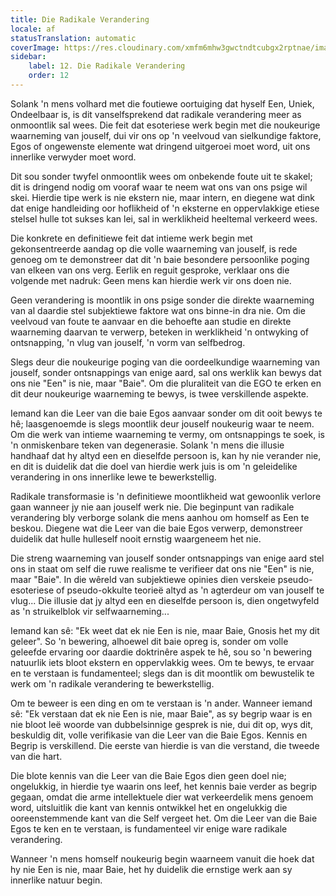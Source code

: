 ```yaml
---
title: Die Radikale Verandering
locale: af
statusTranslation: automatic
coverImage: https://res.cloudinary.com/xmfm6mhw3gwctndtcubgx2rptnae/image/upload/v1740468922/small_cover_tratado_de_psicologia_revolucionaria_a4c0dca4e0.webp
sidebar:
    label: 12. Die Radikale Verandering
    order: 12
---
```

Solank 'n mens volhard met die foutiewe oortuiging dat hyself Een, Uniek, Ondeelbaar is, is dit vanselfsprekend dat radikale verandering meer as onmoontlik sal wees. Die feit dat esoteriese werk begin met die noukeurige waarneming van jouself, dui vir ons op 'n veelvoud van sielkundige faktore, Egos of ongewenste elemente wat dringend uitgeroei moet word, uit ons innerlike verwyder moet word.

Dit sou sonder twyfel onmoontlik wees om onbekende foute uit te skakel; dit is dringend nodig om vooraf waar te neem wat ons van ons psige wil skei. Hierdie tipe werk is nie ekstern nie, maar intern, en diegene wat dink dat enige handleiding oor hoflikheid of 'n eksterne en oppervlakkige etiese stelsel hulle tot sukses kan lei, sal in werklikheid heeltemal verkeerd wees.

Die konkrete en definitiewe feit dat intieme werk begin met gekonsentreerde aandag op die volle waarneming van jouself, is rede genoeg om te demonstreer dat dit 'n baie besondere persoonlike poging van elkeen van ons verg. Eerlik en reguit gesproke, verklaar ons die volgende met nadruk: Geen mens kan hierdie werk vir ons doen nie.

Geen verandering is moontlik in ons psige sonder die direkte waarneming van al daardie stel subjektiewe faktore wat ons binne-in dra nie. Om die veelvoud van foute te aanvaar en die behoefte aan studie en direkte waarneming daarvan te verwerp, beteken in werklikheid 'n ontwyking of ontsnapping, 'n vlug van jouself, 'n vorm van selfbedrog.

Slegs deur die noukeurige poging van die oordeelkundige waarneming van jouself, sonder ontsnappings van enige aard, sal ons werklik kan bewys dat ons nie "Een" is nie, maar "Baie". Om die pluraliteit van die EGO te erken en dit deur noukeurige waarneming te bewys, is twee verskillende aspekte.

Iemand kan die Leer van die baie Egos aanvaar sonder om dit ooit bewys te hê; laasgenoemde is slegs moontlik deur jouself noukeurig waar te neem. Om die werk van intieme waarneming te vermy, om ontsnappings te soek, is 'n onmiskenbare teken van degenerasie. Solank 'n mens die illusie handhaaf dat hy altyd een en dieselfde persoon is, kan hy nie verander nie, en dit is duidelik dat die doel van hierdie werk juis is om 'n geleidelike verandering in ons innerlike lewe te bewerkstellig.

Radikale transformasie is 'n definitiewe moontlikheid wat gewoonlik verlore gaan wanneer jy nie aan jouself werk nie. Die beginpunt van radikale verandering bly verborge solank die mens aanhou om homself as Een te beskou. Diegene wat die Leer van die baie Egos verwerp, demonstreer duidelik dat hulle hulleself nooit ernstig waargeneem het nie.

Die streng waarneming van jouself sonder ontsnappings van enige aard stel ons in staat om self die ruwe realisme te verifieer dat ons nie "Een" is nie, maar "Baie". In die wêreld van subjektiewe opinies dien verskeie pseudo-esoteriese of pseudo-okkulte teorieë altyd as 'n agterdeur om van jouself te vlug... Die illusie dat jy altyd een en dieselfde persoon is, dien ongetwyfeld as 'n struikelblok vir selfwaarneming...

Iemand kan sê: "Ek weet dat ek nie Een is nie, maar Baie, Gnosis het my dit geleer". So 'n bewering, alhoewel dit baie opreg is, sonder om volle geleefde ervaring oor daardie doktrinêre aspek te hê, sou so 'n bewering natuurlik iets bloot ekstern en oppervlakkig wees. Om te bewys, te ervaar en te verstaan ​​is fundamenteel; slegs dan is dit moontlik om bewustelik te werk om 'n radikale verandering te bewerkstellig.

Om te beweer is een ding en om te verstaan ​​is 'n ander. Wanneer iemand sê: "Ek verstaan ​​dat ek nie Een is nie, maar Baie", as sy begrip waar is en nie bloot leë woorde van dubbelsinnige gesprek is nie, dui dit op, wys dit, beskuldig dit, volle verifikasie van die Leer van die Baie Egos. Kennis en Begrip is verskillend. Die eerste van hierdie is van die verstand, die tweede van die hart.

Die blote kennis van die Leer van die Baie Egos dien geen doel nie; ongelukkig, in hierdie tye waarin ons leef, het kennis baie verder as begrip gegaan, omdat die arme intellektuele dier wat verkeerdelik mens genoem word, uitsluitlik die kant van kennis ontwikkel het en ongelukkig die ooreenstemmende kant van die Self vergeet het. Om die Leer van die Baie Egos te ken en te verstaan, is fundamenteel vir enige ware radikale verandering.

Wanneer 'n mens homself noukeurig begin waarneem vanuit die hoek dat hy nie Een is nie, maar Baie, het hy duidelik die ernstige werk aan sy innerlike natuur begin.

